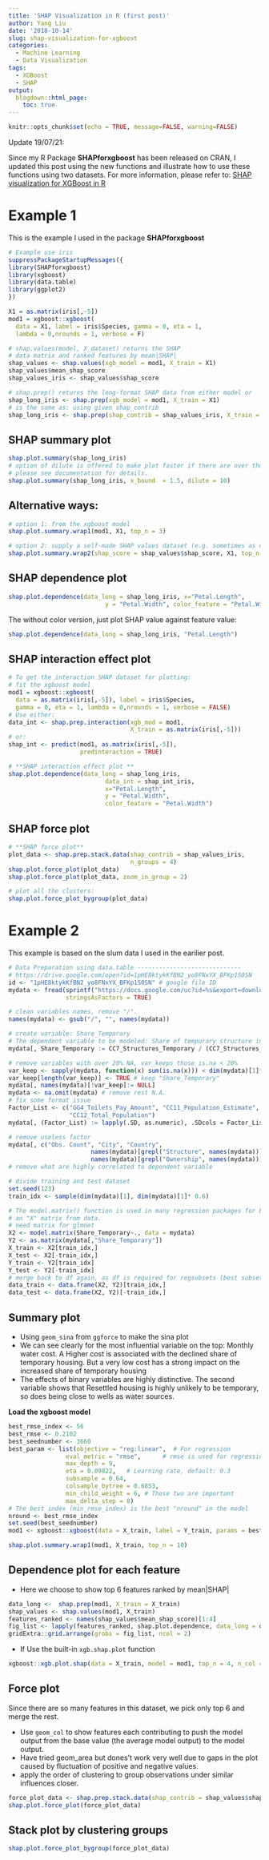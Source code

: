 ```yaml
---
title: 'SHAP Visualization in R (first post)'
author: Yang Liu
date: '2018-10-14'
slug: shap-visualization-for-xgboost
categories:
  - Machine Learning
  - Data Visualization
tags:
  - XGBoost
  - SHAP
output:
  blogdown::html_page:
    toc: true
---
```


```r
knitr::opts_chunk$set(echo = TRUE, message=FALSE, warning=FALSE)
```

Update 19/07/21:

Since my R Package **SHAPforxgboost** has been released on CRAN, I updated this post using the new functions and illustrate how to use these functions using two datasets. For more information, please refer to: [SHAP visualization for XGBoost in R](https://liuyanguu.github.io/post/2019/07/18/visualization-of-shap-for-xgboost/)

# Example 1

This is the example I used in the package **SHAPforxgboost**

```r
# Example use iris
suppressPackageStartupMessages({
library(SHAPforxgboost)
library(xgboost)
library(data.table)
library(ggplot2)
})

X1 = as.matrix(iris[,-5])
mod1 = xgboost::xgboost(
  data = X1, label = iris$Species, gamma = 0, eta = 1, 
  lambda = 0,nrounds = 1, verbose = F)

# shap.values(model, X_dataset) returns the SHAP
# data matrix and ranked features by mean|SHAP|
shap_values <- shap.values(xgb_model = mod1, X_train = X1)
shap_values$mean_shap_score
shap_values_iris <- shap_values$shap_score

# shap.prep() returns the long-format SHAP data from either model or
shap_long_iris <- shap.prep(xgb_model = mod1, X_train = X1)
# is the same as: using given shap_contrib
shap_long_iris <- shap.prep(shap_contrib = shap_values_iris, X_train = X1)
```

## SHAP summary plot

```r
shap.plot.summary(shap_long_iris)
# option of dilute is offered to make plot faster if there are over thousands of observations
# please see documentation for details. 
shap.plot.summary(shap_long_iris, x_bound  = 1.5, dilute = 10)
```

## Alternative ways:

```r
# option 1: from the xgboost model
shap.plot.summary.wrap1(mod1, X1, top_n = 3)

# option 2: supply a self-made SHAP values dataset (e.g. sometimes as output from cross-validation)
shap.plot.summary.wrap2(shap_score = shap_values$shap_score, X1, top_n = 3)
```

## SHAP dependence plot

```r
shap.plot.dependence(data_long = shap_long_iris, x="Petal.Length",
                           y = "Petal.Width", color_feature = "Petal.Width")
```

The without color version, just plot SHAP value against feature value:

```r
shap.plot.dependence(data_long = shap_long_iris, "Petal.Length")
```

## SHAP interaction effect plot

```r
# To get the interaction SHAP dataset for plotting:
# fit the xgboost model
mod1 = xgboost::xgboost(
  data = as.matrix(iris[,-5]), label = iris$Species,
  gamma = 0, eta = 1, lambda = 0,nrounds = 1, verbose = FALSE)
# Use either:
data_int <- shap.prep.interaction(xgb_mod = mod1,
                                  X_train = as.matrix(iris[,-5]))
# or:
shap_int <- predict(mod1, as.matrix(iris[,-5]),
                    predinteraction = TRUE)

# **SHAP interaction effect plot **
shap.plot.dependence(data_long = shap_long_iris,
                           data_int = shap_int_iris,
                           x="Petal.Length",
                           y = "Petal.Width",
                           color_feature = "Petal.Width")


```

## SHAP force plot

```r

# **SHAP force plot**
plot_data <- shap.prep.stack.data(shap_contrib = shap_values_iris,
                                  n_groups = 4)
shap.plot.force_plot(plot_data)
shap.plot.force_plot(plot_data, zoom_in_group = 2)

# plot all the clusters:
shap.plot.force_plot_bygroup(plot_data)

```

# Example 2

This example is based on the slum data I used in the earilier post.

```r
# Data Preparation using data.table -----------------------------
# https://drive.google.com/open?id=1pHE8ktykKfBN2_yo8FNxYX_BFKp1S0SN
id <- "1pHE8ktykKfBN2_yo8FNxYX_BFKp1S0SN" # google file ID
mydata <- fread(sprintf("https://docs.google.com/uc?id=%s&export=download", id),
                stringsAsFactors = TRUE)

# clean variables names, remove "/".
names(mydata) <- gsub("/", "", names(mydata)) 

# create variable: Share_Temporary
# The dependent variable to be modeled: Share of temporary structure in slums
mydata[, Share_Temporary := CC7_Structures_Temporary / (CC7_Structures_Temporary + CC6_Structures_Permanent)]

# remove variables with over 20% NA, var_keeps those is.na < 20%
var_keep <- sapply(mydata, function(x) sum(is.na(x))) < dim(mydata)[1]*0.2
var_keep[length(var_keep)] <- TRUE # keep "Share_Temporary"
mydata[, names(mydata)[!var_keep]:= NULL]
mydata <- na.omit(mydata) # remove rest N.A.
# fix some format issue
Factor_List <- c("GG4_Toilets_Pay_Amount", "CC11_Population_Estimate", "CC10_Household_Size",
                 "CC12_Total_Population")
mydata[, (Factor_List) := lapply(.SD, as.numeric), .SDcols = Factor_List]

# remove useless factor
mydata[, c("Obs. Count", "City", "Country",
                       names(mydata)[grepl("Structure", names(mydata))],
                       names(mydata)[grepl("Ownership", names(mydata))]):=NULL]
# remove what are highly correlated to dependent variable

# divide training and test dataset
set.seed(123)
train_idx <- sample(dim(mydata)[1], dim(mydata)[1]* 0.6)

# The model.matrix() function is used in many regression packages for building 
# an "X" matrix from data.
# need matrix for glmnet
X2 <- model.matrix(Share_Temporary~., data = mydata)
Y2 <- as.matrix(mydata[,"Share_Temporary"])
X_train <- X2[train_idx,]
X_test <- X2[-train_idx,]
Y_train <- Y2[train_idx]
Y_test <- Y2[-train_idx]
# merge back to df again, as df is required for regsubsets (best subset)
data_train <- data.frame(X2, Y2)[train_idx,] 
data_test <- data.frame(X2, Y2)[-train_idx,] 
```

## Summary plot

-   Using `geom_sina` from `ggforce` to make the sina plot\
-   We can see clearly for the most influential variable on the top: Monthly water cost. A Higher cost is associated with the declined share of temporary housing. But a very low cost has a strong impact on the increased share of temporary housing\
-   The effects of binary variables are highly distinctive. The second variable shows that Resettled housing is highly unlikely to be temporary, so does being close to wells as water sources.

**Load the xgboost model**

```r
best_rmse_index <- 56
best_rmse <- 0.2102
best_seednumber <- 3660
best_param <- list(objective = "reg:linear",  # For regression
                eval_metric = "rmse",      # rmse is used for regression
                max_depth = 9,
                eta = 0.09822,   # Learning rate, default: 0.3
                subsample = 0.64,
                colsample_bytree = 0.6853, 
                min_child_weight = 6, # These two are important
                max_delta_step = 8)
# The best index (min_rmse_index) is the best "nround" in the model
nround <- best_rmse_index
set.seed(best_seednumber)
mod1 <- xgboost::xgboost(data = X_train, label = Y_train, params = best_param, nround = nround, verbose = F)

```

```r
shap.plot.summary.wrap1(mod1, X_train, top_n = 10)
```

## Dependence plot for each feature

-   Here we choose to show top 6 features ranked by mean\|SHAP\|\

```r
data_long <-  shap.prep(mod1, X_train = X_train)
shap_values <- shap.values(mod1, X_train)
features_ranked <- names(shap_values$mean_shap_score)[1:4]
fig_list <- lapply(features_ranked, shap.plot.dependence, data_long = data_long)
gridExtra::grid.arrange(grobs = fig_list, ncol = 2)
```

-   If Use the built-in `xgb.shap.plot` function\

```r
xgboost::xgb.plot.shap(data = X_train, model = mod1, top_n = 4, n_col = 2)

```

## Force plot

Since there are so many features in this dataset, we pick only top 6 and merge the rest.

-   Use `geom_col` to show features each contributing to push the model output from the base value (the average model output) to the model output.\
-   Have tried geom_area but dones't work very well due to gaps in the plot caused by fluctuation of positive and negative values.\
-   apply the order of clustering to group observations under similar influences closer.

```r
force_plot_data <- shap.prep.stack.data(shap_contrib = shap_values$shap_score, top_n  = 5, n_groups = 4)
shap.plot.force_plot(force_plot_data)

```

## Stack plot by clustering groups

```r
shap.plot.force_plot_bygroup(force_plot_data)

```
